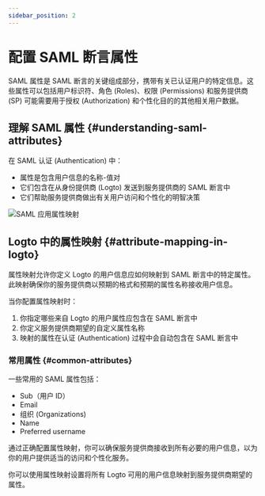 ```yaml
---
sidebar_position: 2
---
```



# 配置 SAML 断言属性

SAML 属性是 SAML 断言的关键组成部分，携带有关已认证用户的特定信息。这些属性可以包括用户标识符、角色 (Roles)、权限 (Permissions) 和服务提供商 (SP) 可能需要用于授权 (Authorization) 和个性化目的的其他相关用户数据。

## 理解 SAML 属性 \{#understanding-saml-attributes}

在 SAML 认证 (Authentication) 中：

- 属性是包含用户信息的名称-值对
- 它们包含在从身份提供商 (Logto) 发送到服务提供商的 SAML 断言中
- 它们帮助服务提供商做出有关用户访问和个性化的明智决策

<img src={attributeMappingImage} alt="SAML 应用属性映射" />

## Logto 中的属性映射 \{#attribute-mapping-in-logto}

属性映射允许你定义 Logto 的用户信息应如何映射到 SAML 断言中的特定属性。此映射确保你的服务提供商以预期的格式和预期的属性名称接收用户信息。

当你配置属性映射时：

1. 你指定哪些来自 Logto 的用户属性应包含在 SAML 断言中
2. 你定义服务提供商期望的自定义属性名称
3. 映射的属性在认证 (Authentication) 过程中会自动包含在 SAML 断言中

### 常用属性 \{#common-attributes}

一些常用的 SAML 属性包括：

- Sub（用户 ID）
- Email
- 组织 (Organizations)
- Name
- Preferred username

通过正确配置属性映射，你可以确保服务提供商接收到所有必要的用户信息，以为你的用户提供适当的访问和个性化服务。

你可以使用属性映射设置将所有 Logto 可用的用户信息映射到服务提供商期望的属性。
